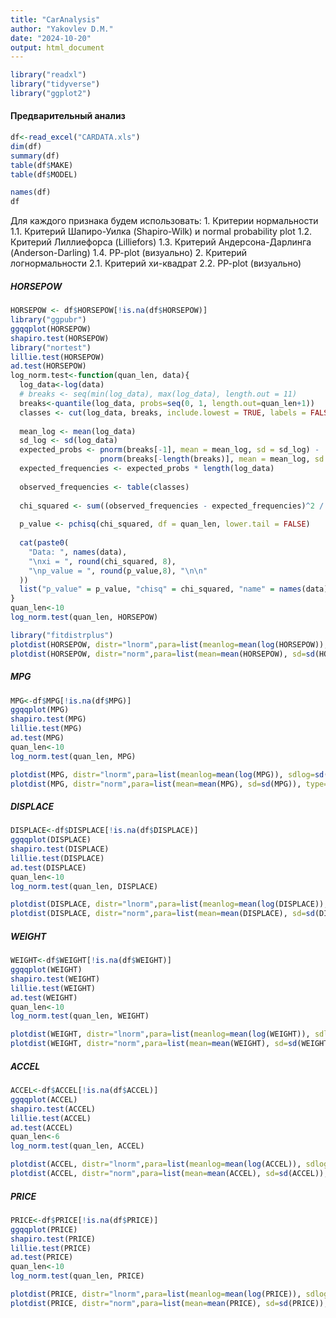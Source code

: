 ```yaml
---
title: "CarAnalysis"
author: "Yakovlev D.M."
date: "2024-10-20"
output: html_document
---
```


```r
library("readxl")
library("tidyverse")
library("ggplot2")
```

#### Предварительный анализ
```r
df<-read_excel("CARDATA.xls")
dim(df)
summary(df)
table(df$MAKE)
table(df$MODEL)
```

```r
names(df)
df
```

Для каждого признака будем использовать:
1. Критерии нормальности
1.1. Критерий Шапиро-Уилка (Shapiro-Wilk) и normal probability plot
1.2. Критерий Лиллиефорса (Lilliefors)
1.3. Критерий Андерсона-Дарлинга (Anderson-Darling)
1.4. PP-plot (визуально)
2. Критерий логнормальности
2.1. Критерий хи-квадрат
2.2. PP-plot (визуально)

##### HORSEPOW
```r
HORSEPOW <- df$HORSEPOW[!is.na(df$HORSEPOW)]
library("ggpubr")
ggqqplot(HORSEPOW)
shapiro.test(HORSEPOW)
library("nortest")
lillie.test(HORSEPOW)
ad.test(HORSEPOW)
log_norm.test<-function(quan_len, data){
  log_data<-log(data)
  # breaks <- seq(min(log_data), max(log_data), length.out = 11)
  breaks<-quantile(log_data, probs=seq(0, 1, length.out=quan_len+1))
  classes <- cut(log_data, breaks, include.lowest = TRUE, labels = FALSE)
  
  mean_log <- mean(log_data)
  sd_log <- sd(log_data)
  expected_probs <- pnorm(breaks[-1], mean = mean_log, sd = sd_log) - 
                    pnorm(breaks[-length(breaks)], mean = mean_log, sd = sd_log)
  expected_frequencies <- expected_probs * length(log_data)
  
  observed_frequencies <- table(classes)
  
  chi_squared <- sum((observed_frequencies - expected_frequencies)^2 / expected_frequencies)
  
  p_value <- pchisq(chi_squared, df = quan_len, lower.tail = FALSE)
  
  cat(paste0(
    "Data: ", names(data),
    "\nxi = ", round(chi_squared, 8),
    "\np_value = ", round(p_value,8), "\n\n"
  ))
  list("p_value" = p_value, "chisq" = chi_squared, "name" = names(data))
}
quan_len<-10
log_norm.test(quan_len, HORSEPOW)
```

```r
library("fitdistrplus")
plotdist(HORSEPOW, distr="lnorm",para=list(meanlog=mean(log(HORSEPOW)), sdlog=sd(log(HORSEPOW))), type="s",demp = TRUE)
plotdist(HORSEPOW, distr="norm",para=list(mean=mean(HORSEPOW), sd=sd(HORSEPOW)), type="s",demp = TRUE)
```

##### MPG
```r
MPG<-df$MPG[!is.na(df$MPG)]
ggqqplot(MPG)
shapiro.test(MPG)
lillie.test(MPG)
ad.test(MPG)
quan_len<-10
log_norm.test(quan_len, MPG)
```

```r
plotdist(MPG, distr="lnorm",para=list(meanlog=mean(log(MPG)), sdlog=sd(log(MPG))), type="s",demp = TRUE)
plotdist(MPG, distr="norm",para=list(mean=mean(MPG), sd=sd(MPG)), type="s",demp = TRUE)
```

##### DISPLACE
```r
DISPLACE<-df$DISPLACE[!is.na(df$DISPLACE)]
ggqqplot(DISPLACE)
shapiro.test(DISPLACE)
lillie.test(DISPLACE)
ad.test(DISPLACE)
quan_len<-10
log_norm.test(quan_len, DISPLACE)
```

```r
plotdist(DISPLACE, distr="lnorm",para=list(meanlog=mean(log(DISPLACE)), sdlog=sd(log(DISPLACE))), type="s",demp = TRUE)
plotdist(DISPLACE, distr="norm",para=list(mean=mean(DISPLACE), sd=sd(DISPLACE)), type="s",demp = TRUE)
```

##### WEIGHT
```r
WEIGHT<-df$WEIGHT[!is.na(df$WEIGHT)]
ggqqplot(WEIGHT)
shapiro.test(WEIGHT)
lillie.test(WEIGHT)
ad.test(WEIGHT)
quan_len<-10
log_norm.test(quan_len, WEIGHT)
```

```r
plotdist(WEIGHT, distr="lnorm",para=list(meanlog=mean(log(WEIGHT)), sdlog=sd(log(WEIGHT))), type="s",demp = TRUE)
plotdist(WEIGHT, distr="norm",para=list(mean=mean(WEIGHT), sd=sd(WEIGHT)), type="s",demp = TRUE)
```

##### ACCEL
```r
ACCEL<-df$ACCEL[!is.na(df$ACCEL)]
ggqqplot(ACCEL)
shapiro.test(ACCEL)
lillie.test(ACCEL)
ad.test(ACCEL)
quan_len<-6
log_norm.test(quan_len, ACCEL)
```

```r
plotdist(ACCEL, distr="lnorm",para=list(meanlog=mean(log(ACCEL)), sdlog=sd(log(ACCEL))), type="s",demp = TRUE)
plotdist(ACCEL, distr="norm",para=list(mean=mean(ACCEL), sd=sd(ACCEL)), type="s",demp = TRUE)
```

##### PRICE
```r
PRICE<-df$PRICE[!is.na(df$PRICE)]
ggqqplot(PRICE)
shapiro.test(PRICE)
lillie.test(PRICE)
ad.test(PRICE)
quan_len<-10
log_norm.test(quan_len, PRICE)
```

```r
plotdist(PRICE, distr="lnorm",para=list(meanlog=mean(log(PRICE)), sdlog=sd(log(PRICE))), type="s",demp = TRUE)
plotdist(PRICE, distr="norm",para=list(mean=mean(PRICE), sd=sd(PRICE)), type="s",demp = TRUE)
```